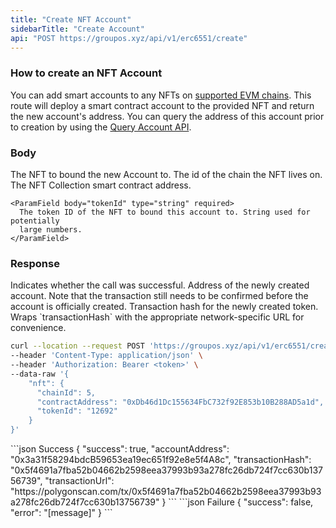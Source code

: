 ```yaml
---
title: "Create NFT Account"
sidebarTitle: "Create Account"
api: "POST https://groupos.xyz/api/v1/erc6551/create"
---
```


### How to create an NFT Account

You can add smart accounts to any NFTs on [supported EVM chains](/api-reference/v1/getting-started/supported-networks).
This route will deploy a smart contract account to the provided NFT and return the new account's address.
You can query the address of this account prior to creation by using the [Query Account API](/api-reference/v1/erc6551/get/account).

### Body

<ParamField body="nft" type="object" required>
  The NFT to bound the new Account to.
  <Expandable title="object">
    <ParamField body="chainId" type="number" required>
      The id of the chain the NFT lives on.
    </ParamField>
    <ParamField body="contractAddress" type="string" required>
      The NFT Collection smart contract address.
    </ParamField>

    <ParamField body="tokenId" type="string" required>
      The token ID of the NFT to bound this account to. String used for potentially
      large numbers.
    </ParamField>

  </Expandable>
</ParamField>

### Response

<ResponseField name="success" type="boolean">
  Indicates whether the call was successful.
</ResponseField>

<ResponseField name="accountAddress" type="string">
  Address of the newly created account. Note that the transaction still needs to
  be confirmed before the account is officially created.
</ResponseField>

<ResponseField name="transactionHash" type="string">
  Transaction hash for the newly created token.
</ResponseField>

<ResponseField name="transactionUrl" type="string">
  Wraps `transactionHash` with the appropriate network-specific URL for
  convenience.
</ResponseField>

<RequestExample>

```bash Example Request
curl --location --request POST 'https://groupos.xyz/api/v1/erc6551/create' \
--header 'Content-Type: application/json' \
--header 'Authorization: Bearer <token>' \
--data-raw '{
    "nft": {
      "chainId": 5,
      "contractAddress": "0xDb46d1Dc155634FbC732f92E853b10B288AD5a1d",
      "tokenId": "12692"
    }
}'
```

</RequestExample>

<ResponseExample>
  ```json Success
  {
    "success": true,
    "accountAddress": "0x3a31f58294bdcB59653ea19ec651f92e8e5f4A8c",
    "transactionHash": "0x5f4691a7fba52b04662b2598eea37993b93a278fc26db724f7cc630b13756739",
    "transactionUrl": "https://polygonscan.com/tx/0x5f4691a7fba52b04662b2598eea37993b93a278fc26db724f7cc630b13756739"
}
  ```
  ```json Failure
  {
    "success": false,
    "error": "[message]"
  }
  ```
</ResponseExample>
